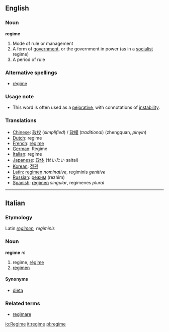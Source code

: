 ==English==

===Noun===
'''regime'''
#Mode of rule or management 
#A form of [[government]], or the government in power (as in a [[socialist]] regime)
#A period of rule
===Alternative spellings===
*[[régime]]
===Usage note===
*This word is often used as a [[pejorative]], with connotations of [[instability]].

===Translations===
*[[Chinese]]: [[政权]] (''simplified'') / [[政權]] (''traditional'') (zhengquan, ''pinyin'')
*[[Dutch]]: regime
*[[French]]: [[régime]]
*[[German]]: Regime
*[[Italian]]: regime
*[[Japanese]]: [[政体]] (せいたい saitai)
*[[Korean]]: [[정권]]
*[[Latin]]: [[regimen]] ''nominative'', regiminis ''genitive''
*[[Russian]]: [[режим]] (rezhim)
*[[Spanish]]: [[régimen]] ''singular'', regímenes ''plural''
----

==Italian==
===Etymology===
Latin ''[[regimen]], regiminis''
===Noun===
'''regime''' ''m''

# regime, [[régime]]
# [[regimen]]

====Synonyms====
*[[dieta]]

===Related terms===
*[[regimare]]

[[io:Regime]]
[[it:regime]]
[[pl:regime]]